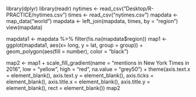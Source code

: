 library(dplyr)
library(readr)
nytimes <- read_csv("Desktop/R-PRACTICE/nytimes.csv")
times <- read_csv("nytimes.csv")
mapdata <- map_data("world")
mapdata <- left_join(mapdata, times, by = "region")
view(mapdata)

mapdata1 <- mapdata %>% filter(!is.na(mapdata$region))
map1 <- ggplot(mapdata1, aes(x= long, y = lat, group = group)) + geom_polygon(aes(fill = number), color = "black")

map2 <- map1 + scale_fill_gradient(name = "mentions in New \n York Times in 2016", low = "yellow", high = "red", na.value = "grey50") + theme(axis.text.x = element_blank(), axis.text.y = element_blank(), axis.ticks = element_blank(), axis.title.x = element_blank(), axis.title.y = element_blank(), rect = element_blank())
map2
